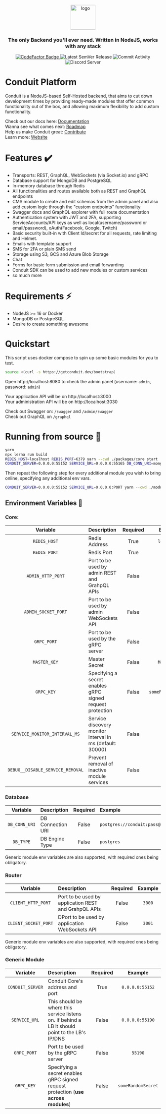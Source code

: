 <div align="center">
<br>
<a href="https://getconduit.dev" target="_blank"><img src="https://getconduit.dev/conduitLogo.svg" height="80px" alt="logo"/></a>
<br/>
<h3>The only Backend you'll ever need. Written in NodeJS, works with any stack</h3>
</div>

<p align="center">
<a href="https://www.codefactor.io/repository/github/conduitplatform/conduit">
    <img src="https://www.codefactor.io/repository/github/conduitplatform/conduit/badge?style=for-the-badge" alt="CodeFactor Badge"/>
</a>
<img src="https://img.shields.io/github/v/release/ConduitPlatform/Conduit?color=green&sort=semver&style=for-the-badge" alt="Latest SemVer Release"/>
<img src="https://img.shields.io/github/commit-activity/m/ConduitPlatform/Conduit?style=for-the-badge" alt="Commit Activity"/>
<img src="https://img.shields.io/discord/938737566365126707?label=discord&style=for-the-badge" alt="Discord Server"/>
</p>

# Conduit Platform

Conduit is a NodeJS-based Self-Hosted backend, that aims to cut down development times
by providing ready-made modules that offer common functionality out of the box, and allowing
maximum flexibility to add custom functionality.

Check out our docs here: [Documentation](https://getconduit.dev/docs/overview/intro)\
Wanna see what comes next: [Roadmap](https://sharing.clickup.com/1554325/b/h/1fdwn-7561/8b09d2e9aedec0b)\
Help us make Conduit great: [Contribute](https://github.com/ConduitPlatform/Conduit/blob/main/.github/CONTRIBUTING.md)\
Learn more: [Website](https://getconduit.dev)

# Features ✔️

- Transports: REST, GraphQL, WebSockets (via Socket.io) and gRPC
- Database support for MongoDB and PostgreSQL
- In-memory database through Redis
- All functionalities and routes available both as REST and GraphQL endpoints
- CMS module to create and edit schemas from the admin panel and also 
  add custom logic through the "custom endpoints" functionality
- Swagger docs and GraphQL explorer with full route documentation
- Authentication system with JWT and 2FA, supporting ServiceAccounts/API keys as well as
local(username/password or email/password), oAuth(Facebook, Google, Twitch)
- Basic security built-in with Client Id/secret for all requests, rate limiting and Helmet.
- Emails with template support
- SMS for 2FA or plain SMS send
- Storage using S3, GCS and  Azure Blob Storage 
- Chat
- Forms for basic form submission and email forwarding
- Conduit SDK can be used to add new modules or custom services
- so much more

# Requirements ⚡

- NodeJS >= 16 or Docker
- MongoDB or PostgreSQL
- Desire to create something awesome

# Quickstart
This script uses docker compose to spin up some basic modules for you to test.
```sh
source <(curl -s https://getconduit.dev/bootstrap)
```
Open http://localhost:8080 to check the admin panel (username: `admin`, password: `admin`)

Your application API will be on http://localhost:3000<br />
Your administration API will be on http://localhost:3030

Check out Swagger on: `/swagger` and `/admin/swagger`<br/>
Check out GraphQL on `/graphql`

# Running from source 🔨

```sh
yarn
npx lerna run build
REDIS_HOST=localhost REDIS_PORT=6379 yarn --cwd ./packages/core start
CONDUIT_SERVER=0.0.0.0:55152 SERVICE_URL=0.0.0.0:55165 DB_CONN_URI=mongodb://localhost:27017 yarn --cwd ./modules/database start
```

Then repeat the following step for every additional module you wish to bring online, specifying any additional env vars.

```sh
CONDUIT_SERVER=0.0.0.0:55152 SERVICE_URL=0.0.0.0:PORT yarn --cwd ./modules/MODULE start
```

## Environment Variables 📃 <a name="env-vars"></a>

### Core:

|       Variable      | Description                                                | Required |   Example   |
|:-------------------:|:-----------------------------------------------------------|:--------:|:-----------:|
|     `REDIS_HOST`    | Redis Address                                              |   True   | `localhost` |
|     `REDIS_PORT`    | Redis Port                                                 |   True   |    `6379`   |
|  `ADMIN_HTTP_PORT`  | Port to be used by admin REST and GrahpQL APIs             |  False   |    `3030`   |
| `ADMIN_SOCKET_PORT` | Port to be used by admin WebSockets API                    |  False   |    `3030`   |
|    `GRPC_PORT`      | Port to be used by the gRPC server                         |  False   |   `55152`   |
|    `MASTER_KEY`     | Master Secret                                              |  False   | `M4ST3RK3Y` |
|     `GRPC_KEY`      | Specifying a secret enables gRPC signed request protection |  False   | `someRandomSecret` |
| `SERVICE_MONITOR_INTERVAL_MS` | Service discovery monitor interval in ms (default: 30000) |  False   | `5000` |
| `DEBUG__DISABLE_SERVICE_REMOVAL` | Prevent removal of inactive module services   | False    |    `true`   |


### Database

|   Variable    | Description       | Required |                     Example                      |  Default                    |
|:-------------:|:------------------| :------: |:------------------------------------------------ | :-------------------------: |
| `DB_CONN_URI` | DB Connection URI |  False   | `postgres://conduit:pass@localhost:5432/conduit` | `mongodb://localhost:27017` |
|   `DB_TYPE`   | DB Engine Type    |  False   |                    `postgres`                    | `mongodb`                   |

Generic module env variables are also supported, with required ones being obligatory.

### Router

|   Variable           | Description                                          | Required | Example |
| :------------------: | :--------------------------------------------------- | :------: | :-----: |
|  `CLIENT_HTTP_PORT`  | Port to be used by application REST and GrahpQL APIs |  False   |  `3000` |
| `CLIENT_SOCKET_PORT` | DPort to be used by application WebSockets API       |  False   |  `3001` |

Generic module env variables are also supported, with required ones being obligatory.

### Generic Module

|       Variable       | Description                                          | Required |      Example       |
|:--------------------:|:-----------------------------------------------------| :------: |:------------------:|
|   `CONDUIT_SERVER`   | Conduit Core's address and port                      |   True   |  `0.0.0.0:55152`   |
|    `SERVICE_URL`     | This should be where this service listens on. If behind a LB it should point to the LB's IP/DNS  |   False   |  `0.0.0.0:55190`   |
|    `GRPC_PORT`       | Port to be used by the gRPC server                   |  False   |  `55190`           |
|     `GRPC_KEY`       | Specifying a secret enables gRPC signed request protection (**use across modules**) |   False  | `someRandomSecret` |
